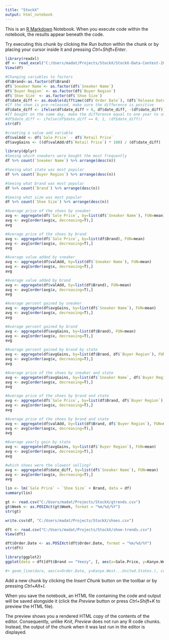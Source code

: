 ```yaml
---
title: "StockX"
output: html_notebook
---
```


This is an [R Markdown](http://rmarkdown.rstudio.com) Notebook. When you execute code within the notebook, the results appear beneath the code. 

Try executing this chunk by clicking the *Run* button within the chunk or by placing your cursor inside it and pressing *Ctrl+Shift+Enter*. 

```r
library(readxl)
df <- read_excel("C:/Users/madat/Projects/StockX/StockX-Data-Contest-2019-3.xlsx")
View(df)
```

```r
#Changing variables to factors
df$Brand<-as.factor(df$Brand)
df$`Sneaker Name`<- as.factor(df$`Sneaker Name`)
df$`Buyer Region` <- as.factor(df$`Buyer Region`)
df$`Shoe Size` <- as.factor(df$`Shoe Size`)
df$date_diff <- as.double(difftime((df$`Order Date`), (df$`Release Date`), units = "days")/365)
#If the shoe is pre-released, make sure the difference is positive 
df$date_diff <- ifelse(df$date_diff > 0, df$date_diff, -(df$date_diff))
#If bought on the same day, make the difference equal to one year to smooth calculations
#df$date_diff <- ifelse(df$date_diff == 0, 1, (df$date_diff))
str(df)
```

```r
#creating a value add variable
df$valAdd <- df$`Sale Price` - df$`Retail Price`
df$avgGains <- ((df$valAdd/df$`Retail Price`) * 100) / (df$date_diff)
```

```r
library(dplyr)
#Seeing which sneakers were bought the most frequently
df %>% count(`Sneaker Name`) %>% arrange(desc(n))
```
```r
#Seeing what state was most popular
df %>% count(`Buyer Region`) %>% arrange(desc(n))
```
```r
#Seeing what brand was most popular
df %>% count(`Brand`) %>% arrange(desc(n))
```
```r
#Seeing what size was most popular
df %>% count(`Shoe Size`) %>% arrange(desc(n))
```
```r
#Average price of the shoes by sneaker
avg <- aggregate(df$`Sale Price`, by=list(df$`Sneaker Name`), FUN=mean) 
avg <- avg[order(avg$x, decreasing=T),]
avg
```
```r
#Average price of the shoes by brand
avg <- aggregate(df$`Sale Price`, by=list(df$Brand), FUN=mean) 
avg <- avg[order(avg$x, decreasing=T),]
avg
```
```r
#Average value added by sneaker
avg <- aggregate(df$valAdd, by=list(df$`Sneaker Name`), FUN=mean) 
avg <- avg[order(avg$x, decreasing=T),]
avg
```

```r
#Average value added by brand
avg <- aggregate(df$valAdd, by=list(df$Brand), FUN=mean) 
avg <- avg[order(avg$x, decreasing=T),]
avg
```
```r
#Average percent gained by sneaker
avg <- aggregate(df$avgGains, by=list(df$`Sneaker Name`), FUN=mean) 
avg <- avg[order(avg$x, decreasing=T),]
avg
```
```r
#Average percent gained by brand 
avg <- aggregate(df$avgGains, by=list(df$Brand), FUN=mean) 
avg <- avg[order(avg$x, decreasing=T),]
avg
```
```r
#Average percent gained by brand by state
avg <- aggregate(df$avgGains, by=list(df$Brand, df$`Buyer Region`), FUN=mean) 
avg <- avg[order(avg$x, decreasing=T),]
avg
```

```r
#Average price of the shoes by sneaker and state
avg <- aggregate(df$avgGains, by=list(df$`Sneaker Name`, df$`Buyer Region`), FUN=mean) 
avg <- avg[order(avg$x, decreasing=T),]
avg
```

```r
#Average price of the shoes by brand and state
avg <- aggregate(df$`Sale Price`, by=list(df$Brand, df$`Buyer Region`), FUN=mean) 
avg <- avg[order(avg$x, decreasing=T),]
avg
```
```r
#Average price of the shoes by brand and state
avg <- aggregate(df$valAdd, by=list(df$Brand, df$`Buyer Region`), FUN=mean) 
avg <- avg[order(avg$x, decreasing=T),]
avg
```

```r
#Average yearly gain by state
avg <- aggregate(df$avgGains, by=list(df$`Buyer Region`), FUN=mean) 
avg <- avg[order(avg$x, decreasing=T),]
avg
```
```r
#which shoes were the slowest selling?
avg <- aggregate(df$date_diff, by=list(df$`Sneaker Name`), FUN=mean) 
avg <- avg[order(avg$x, decreasing=T),]
avg
```


```r
lin <- lm(`Sale Price` ~ `Shoe Size` + Brand, data = df)
summary(lin)
```
```r
gt <- read.csv("C:/Users/madat/Projects/StockX/gtrends.csv")
gt$Week <- as.POSIXct(gt$Week, format = "%m/%d/%Y")
str(gt)
```
```r
write.csv(df, "C:/Users/madat/Projects/StockX/shoes.csv")
```

```r
dft <- read.csv("C:/Users/madat/Projects/StockX/shoe-trends.csv")
View(dft)
```
```r
dft$Order.Date <- as.POSIXct(dft$Order.Date, format = "%m/%d/%Y")
str(dft)
```
```r
library(ggplot2)
ggplot(data = dft[dft$Brand == "Yeezy", ], aes(x=Sale.Price, y=Kanye.West...United.States.)) + geom_point()

#+ geom_line(dara, aes(x=Order.Date, y=Kanye.West...United.States.), color = "red") + geom_line(dft, aes(x = Order.Date, y=))
```

Add a new chunk by clicking the *Insert Chunk* button on the toolbar or by pressing *Ctrl+Alt+I*.

When you save the notebook, an HTML file containing the code and output will be saved alongside it (click the *Preview* button or press *Ctrl+Shift+K* to preview the HTML file).

The preview shows you a rendered HTML copy of the contents of the editor. Consequently, unlike *Knit*, *Preview* does not run any R code chunks. Instead, the output of the chunk when it was last run in the editor is displayed.
